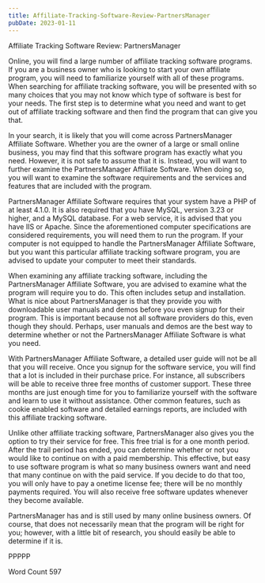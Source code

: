 ```yaml
---
title: Affiliate-Tracking-Software-Review-PartnersManager
pubDate: 2023-01-11
---
```


Affiliate Tracking Software Review:  PartnersManager

Online, you will find a large number of affiliate tracking software programs.  If you are a business owner who is looking to start your own affiliate program, you will need to familiarize yourself with all of these programs. When searching for affiliate tracking software, you will be presented with so many choices that you may not know which type of software is best for your needs.  The first step is to determine what you need and want to get out of affiliate tracking software and then find the program that can give you that.

In your search, it is likely that you will come across PartnersManager Affiliate Software. Whether you are the owner of a large or small online business, you may find that this software program has exactly what you need. However, it is not safe to assume that it is.  Instead, you will want to further examine the PartnersManager Affiliate Software.  When doing so, you will want to examine the software requirements and the services and features that are included with the program.

PartnersManager Affiliate Software requires that your system have a PHP of at least 4.1.0.  It is also required that you have MySQL, version 3.23 or higher, and a MySQL database.  For a web service, it is advised that you have IIS or Apache.  Since the aforementioned computer specifications are considered requirements, you will need them to run the program.  If your computer is not equipped to handle the PartnersManager Affiliate Software, but you want this particular affiliate tracking software program, you are advised to update your computer to meet their standards.

When examining any affiliate tracking software, including the PartnersManager Affiliate Software, you are advised to examine what the program will require you to do. This often includes setup and installation.  What is nice about PartnersManager is that they provide you with downloadable user manuals and demos before you even signup for their program.  This is important because not all software providers do this, even though they should. Perhaps, user manuals and demos are the best way to determine whether or not the PartnersManager Affiliate Software is what you need.

With PartnersManager Affiliate Software, a detailed user guide will not be all that you will receive.  Once you signup for the software service, you will find that a lot is included in their purchase price.  For instance, all subscribers will be able to receive three free months of customer support.  These three months are just enough time for you to familiarize yourself with the software and learn to use it without assistance.  Other common features, such as cookie enabled software and detailed earnings reports, are included with this affiliate tracking software.

Unlike other affiliate tracking software, PartnersManager also gives you the option to try their service for free.  This free trial is for a one month period.  After the trail period has ended, you can determine whether or not you would like to continue on with a paid membership. This effective, but easy to use software program is what so many business owners want and need that many continue on with the paid service.  If you decide to do that too, you will only have to pay a onetime license fee; there will be no monthly payments required. You will also receive free software updates whenever they become available. 

PartnersManager has and is still used by many online business owners.  Of course, that does not necessarily mean that the program will be right for you; however, with a little bit of research, you should easily be able to determine if it is.

PPPPP

Word Count 597